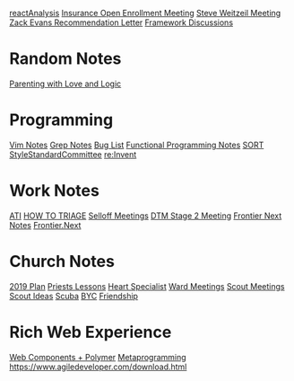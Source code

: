 [[reactAnalysis]]
[[Insurance Open Enrollment Meeting]]
[[Steve Weitzeil Meeting]]
[[Zack Evans Recommendation Letter]]
[[Framework Discussions]]

= Random Notes =
[[Parenting with Love and Logic]]

= Programming =
[[Vim Notes]]
[[Grep Notes]]
[[Bug List]]
[[Functional Programming Notes]]
[[SORT]]
[[StyleStandardCommittee]]
[[re:Invent]]

= Work Notes =
[[ATI]]
[[HOW TO TRIAGE]]
[[Selloff Meetings]]
[[DTM Stage 2 Meeting]]
[[Frontier Next Notes]]
[[Frontier.Next]]

= Church Notes =
[[2019 Plan]]
[[Priests Lessons]]
[[Heart Specialist]]
[[Ward Meetings]]
[[Scout Meetings]]
[[Scout Ideas]]
[[Scuba]]
[[BYC]]
[[Friendship]]
 
= Rich Web Experience =
[[Web Components + Polymer]]
[[Metaprogramming]]
https://www.agiledeveloper.com/download.html
